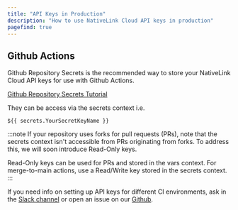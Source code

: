 ```yaml
---
title: "API Keys in Production"
description: "How to use NativeLink Cloud API keys in production"
pagefind: true
---
```


## Github Actions
Github Repository Secrets is the recommended way
to store your NativeLink Cloud API keys
for use with Github Actions.

[Github Repository Secrets Tutorial](https://docs.github.com/en/actions/security-guides/using-secrets-in-github-actions#creating-secrets-for-a-repository)

They can be access via the secrets context i.e.
```
${{ secrets.YourSecretKeyName }}
```

:::note
If your repository uses forks for pull requests (PRs), note that the secrets
context isn't accessible from PRs originating from forks. To address this,
we will soon introduce Read-Only keys.

Read-Only keys can be used for PRs and stored in the vars context. For
merge-to-main actions, use a Read/Write key stored in the secrets context.
:::

If you need info on setting up API keys for different CI environments, ask in
the [Slack channel](https://nativelink.slack.com/join/shared_invite/zt-281qk1ho0-krT7HfTUIYfQMdwflRuq7A#/shared-invite/email)
or open an issue on our [Github](https://github.com/TraceMachina/nativelink).
